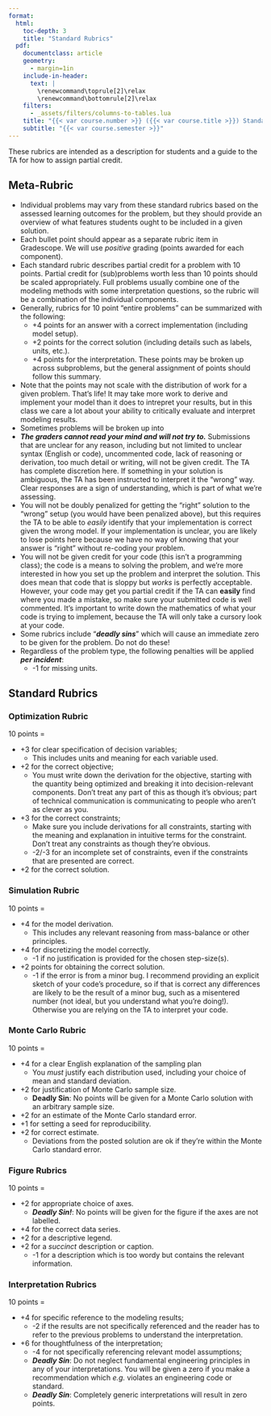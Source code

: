 ```yaml
---
format:
  html:
    toc-depth: 3
    title: "Standard Rubrics"
  pdf:
    documentclass: article
    geometry:
      - margin=1in  
    include-in-header:
      text: |
        \renewcommand\toprule[2]\relax
        \renewcommand\bottomrule[2]\relax
    filters:
      - _assets/filters/columns-to-tables.lua
    title: "{{< var course.number >}} ({{< var course.title >}}) Standard Rubric"
    subtitle: "{{< var course.semester >}}"
---
```


These rubrics are intended as a description for students and a guide to the TA for how to assign partial credit. 

## Meta-Rubric

- Individual problems may vary from these standard rubrics based on the assessed learning outcomes for the problem, but they should provide an overview of what features students ought to be included in a given solution.
- Each bullet point should appear as a separate rubric item in Gradescope. We will use *positive* grading (points awarded for each component).
- Each standard rubric describes partial credit for a problem with 10 points. Partial credit for (sub)problems worth less than 10 points should be scaled appropriately. Full problems usually combine one of the modeling methods with some interpretation questions, so the rubric will be a combination of the individual components.
- Generally, rubrics for 10 point "entire problems" can be summarized with the following:
    - +4 points for an answer with a correct implementation (including model setup).
    - +2 points for the correct solution (including details such as labels, units, etc.).
    - +4 points for the interpretation.
  These points may be broken up across subproblems, but the general assignment of points should follow this summary.
- Note that the points may not scale with the distribution of work for a given problem. That's life! It may take more work to derive and implement your model than it does to intrepret your results, but in this class we care a lot about your ability to critically evaluate and interpret modeling results.
- Sometimes problems will be broken up into 
- ***The graders cannot read your mind and will not try to.*** Submissions that are unclear for any reason, including but not limited to unclear syntax (English or code), uncommented code, lack of reasoning or derivation, too much detail or writing, will not be given credit. The TA has complete discretion here. If something in your solution is ambiguous, the TA has been instructed to interpret it the "wrong" way. Clear responses are a sign of understanding, which is part of what we're assessing.
- You will not be doubly penalized for getting the "right" solution to the "wrong" setup (you would have been penalized above), but this requires the TA to be able to *easily* identify that your implementation is correct given the wrong model. If your implementation is unclear, you are likely to lose points here because we have no way of knowing that your answer is "right" without re-coding your problem. 
- You will not be given credit for your code (this isn't a programming class); the code is a means to solving the problem, and we're more interested in how you set up the problem and interpret the solution.  This does mean that code that is sloppy but *works* is perfectly acceptable. However, your code may get you partial credit if the TA can **easily** find where you made a mistake, so make sure your submitted code is well commented. It's important to write down the mathematics of what your code is trying to implement, because the TA will only take a cursory look at your code.
- Some rubrics include "***deadly sins***" which will cause an immediate zero to be given for the problem. Do not do these!
- Regardless of the problem type, the following penalties will be applied ***per incident***:
    - -1 for missing units.

## Standard Rubrics

### Optimization Rubric

10 points =

- +3 for clear specification of decision variables;
    - This includes units and meaning for each variable used.
- +2 for the correct objective;
    - You must write down the derivation for the objective, starting with the quantity being optimized and breaking it into decision-relevant components. Don't treat any part of this as though it's obvious; part of technical communication is communicating to people who aren't as clever as you.
- +3 for the correct constraints;
    - Make sure you include derivations for all constraints, starting with the meaning and explanation in intuitive terms for the constraint. Don't treat any constraints as though they're obvious.
    - -2/-3 for an incomplete set of constraints, even if the constraints that are presented are correct.
- +2 for the correct solution.

### Simulation Rubric

10 points = 

- +4 for the model derivation.
    - This includes any relevant reasoning from mass-balance or other principles.
- +4 for discretizing the model correctly.
    - -1 if no justification is provided for the chosen step-size(s).
- +2 points for obtaining the correct solution.
    - -1 if the error is from a minor bug. I recommend providing an explicit sketch of your code's procedure, so if that is correct any differences are likely to be the result of a minor bug, such as a misentered number (not ideal, but you understand what you're doing!). Otherwise you are relying on the TA to interpret your code.

### Monte Carlo Rubric

10 points =

- +4 for a clear English explanation of the sampling plan
  - You *must* justify each distribution used, including your choice of mean and standard deviation.
- +2 for justification of Monte Carlo sample size.
  - **Deadly Sin**: No points will be given for a Monte Carlo solution with an arbitrary sample size.
- +2 for an estimate of the Monte Carlo standard error.
- +1 for setting a seed for reproducibility.
- +2 for correct estimate.
  - Deviations from the posted solution are ok if they're within the Monte Carlo standard error.

### Figure Rubrics

10 points = 

- +2 for appropriate choice of axes.
  - ***Deadly Sin!***: No points will be given for the figure if the axes are not labelled.
- +4 for the correct data series.
- +2 for a descriptive legend.
- +2 for a *succinct* description or caption.
  - -1 for a description which is too wordy but contains the relevant information.

### Interpretation Rubrics

10 points = 

- +4 for specific reference to the modeling results;
  - -2 if the results are not specifically referenced and the reader has to refer to the previous problems to understand the interpretation.
- +6 for thoughtfulness of the interpretation;
  - -4 for not specifically referencing relevant model assumptions;
  - ***Deadly Sin***: Do not neglect fundamental engineering principles in any of your interpretations. You will be given a zero if you make a recommendation which *e.g.* violates an engineering code or standard.
  - ***Deadly Sin***: Completely generic interpretations will result in zero points.

